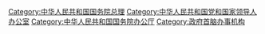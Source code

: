 {{Catmore}}

[[Category:中华人民共和国国务院总理|Category:中华人民共和国国务院总理]]
[[Category:中华人民共和国党和国家领导人办公室|Category:中华人民共和国党和国家领导人办公室]]
[[Category:中华人民共和国国务院办公厅|Category:中华人民共和国国务院办公厅]]
[[Category:政府首脑办事机构|Category:政府首脑办事机构]]